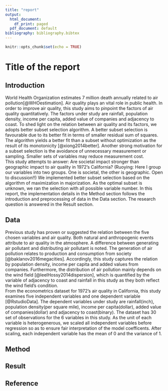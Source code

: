 ```yaml
---
title: "report"
output:
  html_document:
    df_print: paged
  pdf_document: default
bibliography: bibliography.bibtex
---
```


```r
knitr::opts_chunk$set(echo = TRUE)
```

# Title of the report
## Introduction
World Health Organization estimates 7 million death annually related to air pollution[@WHOestimation]. Air quality plays an vital role in public health. In order to improve air quality, this study aims to pinpoint the factors of air quality quantitatively. The factors under study are rainfall, population density, income per capita, added value of companies and adjacency to coast. To shed light on the relation between air quality and its factors, we adopts better subset selection algorithm. A better subset selection is favourable due to its better fit in terms of smaller residual sum of squares. The algorithm yields a better fit than a subset without optimization as the result of its monotonicity [@xiong2014better]. Another strong motivation for a subset selection is the avoidance of unnecessary measurement or sampling. Smaller sets of variables may reduce measurement cost.  
This study attempts to answer: Are societal impact stronger than geographic impact to air quality in 1972's California? (Ruoying: Here I group our variables into two groups. One is societal, the other is geographic. Open to discussion!!) We implemented better subset selection based on the algorithm of maximization in majorization. As the optimal subset is unknown, we ran the selection with all possible variable number. In this report, the implementation details in the Method section follows the introduction and preprocessing of data in the Data section. The research question is answered in the Result section.

## Data{#Data}
Previous study has proven or suggested the relation between the five chosen variables and air quality. Both natural and anthropogenic events attribute to air quality in the atmosphere. A difference between generating air pollutant and distributing air pollutant is noted. The generation of air pollution relates to production and consumption from society [@baklanov2016megacities]. Accordingly, this study captures the relation by population density, income per capita and added values from companies. Furthermore, the distribution of air pollution mainly depends on the wind field [@leelHossy2014dispersion], which is quantified by the variable of adjacency to coast and rainfall in this study as they both reflect the wind field's condition.  
From the econometrics dataset for 1972's air quality in California, this study examines five independent variables and one dependent variable [@RstudioData]. The dependent variables under study are rainfall(inch), population density(per square mile), income per capita(dollar), added value of companies(dollar) and adjacency to coast(binary). The dataset has 30 set of observations for the 6 variables in this study. As the unit of each variable is heterogenerous, we scaled all independent variables before regression so as to ensure fair interpretation of the model coefficents. After scaling, each independent variable has the mean of 0 and the variance of 1.

## Method{#Method}


## Result{#Result}

## Reference{#Reference}
